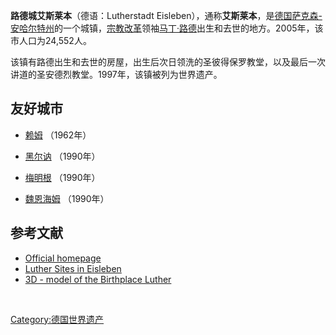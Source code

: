 {{noteTA|zh-cn:莱里亚; zh-tw:萊里亞; zh-hk:雷利亞}}
{{Infobox German location 
|type               = Stadt
|image_photo       = Lutherstadt Eisleben Markt.jpg
|image_coa            = DEU Eisleben COA.svg
|coordinates       = {{coord|51|31|N|11|33|E|format=dms|display=inline,title}}
|image_plan          = Lutherstadt Eisleben in MSH.svg
|state            = Sachsen-Anhalt
|district         = [[曼斯费尔德-南哈茨县|曼斯费尔德-南哈茨县]]
|Höhe              = 114
|area             = 143.81
|population         = 24284
|Stand             = 2013-12-31
|postal_code               = 06295
|area_code           = 03475, 034773, 034776
|licence               = MSH, EIL, HET, ML, SGH
|Gemeindeschlüssel = 15 0 87 130
|LOCODE            = DE EIN
|NUTS              = DEE0A
|divisions        = 6 
|Adresse           = Markt 1<br />06295 Eisleben
|website           = [https://www.eisleben.eu/ www.eisleben.eu]
|mayor            = Jutta Fischer
|party            = [[Social_Democratic_Party_of_Germany|SPD]]
}}
{{Infobox UNESCO World Heritage Site
| WHS           = Luther Memorials in Eisleben
| part_of       = Luther Memorials in Eisleben and [[Wittenberg|Wittenberg]]
| includes      = {{flatlist|
#[[Martin_Luther's_Birth_House|Luther's birthplace]]
#[[Martin_Luther's_Death_House|The house in which Luther died]]
}}
| criteria      = {{UNESCO WHS type|(iv)(vi)}}(iv)(vi)
| ID            = 783
| year          = 1996
| area          = {{convert|0.20|ha|sqft|abbr=on}}
| buffer_zone   = {{convert|1.93|ha|sqft|abbr=on}}
}}
{{Infobox World Heritage Site
| zh_name         = 艾斯莱本和维滕贝格的路德纪念地
| en_name         = Luther Memorials in Eisleben and Wittenberg
| fr_name         = Monuments commémoratifs de Luther à Eisleben et Wittenberg
| Image       = 
| country = {{GER}}
| criterion_c    = iv, vi
| ID          = 783
| Region = 欧洲和北美地区
| Year        = 1996
| Session     = 20th
| Link        = http://whc.unesco.org/en/list/783
}}

'''路德城艾斯莱本'''（德语：Lutherstadt Eisleben），通称'''艾斯莱本'''，是[[德国|德国]][[萨克森-安哈尔特州|萨克森-安哈尔特州]]的一个城镇，[[宗教改革|宗教改革]]领袖[[马丁·路德|马丁·路德]]出生和去世的地方。2005年，该市人口为24,552人。

该镇有路德出生和去世的房屋，出生后次日领洗的圣彼得保罗教堂，以及最后一次讲道的圣安德烈教堂。1997年，该镇被列为世界遗产。

== 友好城市 ==
* {{FRA}}[[赖姆|赖姆]] （1962年）
* {{DEU}}[[黑尔讷|黑尔讷]] （1990年）
* {{DEU}}[[梅明根|梅明根]] （1990年）
* {{DEU}}[[魏恩海姆|魏恩海姆]] （1990年）

==参考文献==
{{reflist}}
{{Commons category|Eisleben}}
*[http://www.lutherstadt-eisleben.de Official homepage] {{Wayback|url=http://www.lutherstadt-eisleben.de/ |date=20070429021210 }}
*[http://www.sacred-destinations.com/germany/eisleben.htm Luther Sites in Eisleben] {{Wayback|url=http://www.sacred-destinations.com/germany/eisleben.htm |date=20090912172605 }}
*[http://www.visitatio.de/sehenswuerdigkeit-3d/modell.html?o=27#gmAnchor 3D - model of the Birthplace Luther] {{Wayback|url=http://www.visitatio.de/sehenswuerdigkeit-3d/modell.html?o=27#gmAnchor |date=20110719112928 }}

<BR>
{{德国世界遗产}}

{{Authority control}}
[[Category:德国世界遗产|Category:德国世界遗产]]